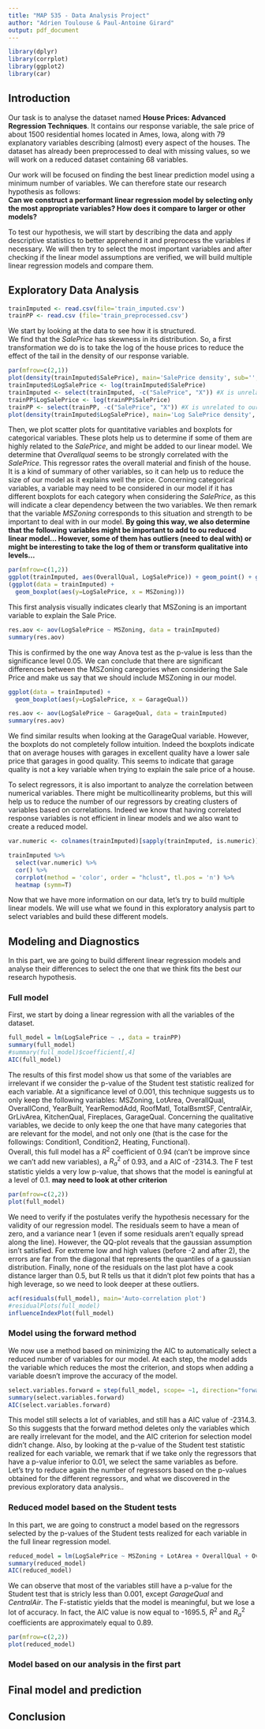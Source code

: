 ```yaml
---
title: "MAP 535 - Data Analysis Project"
author: "Adrien Toulouse & Paul-Antoine Girard"
output: pdf_document
---
```


```r
library(dplyr)
library(corrplot)
library(ggplot2)
library(car)
```

## Introduction

Our task is to analyse the dataset named **House Prices: Advanced Regression Techniques**. It contains our response variable, the sale price of about 1500 residential homes located in Ames, Iowa, along with 79 explanatory variables describing (almost) every aspect of the houses. The dataset has already been preprocessed to deal with missing values, so we will work on a reduced dataset containing 68 variables.

Our work will be focused on finding the best linear prediction model using a minimum number of variables. We can therefore state our research hypothesis as follows:  
**Can we construct a performant linear regression model by selecting only the most appropriate variables? How does it compare to larger or other models?** 

To test our hypothesis, we will start by describing the data and apply descriptive statistics to better apprehend it and preprocess the variables if necessary. We will then try to select the most important variables and after checking if the linear model assumptions are verified, we will build multiple linear regression models and compare them.


## Exploratory Data Analysis

```r
trainImputed <- read.csv(file='train_imputed.csv')
trainPP <- read.csv (file='train_preprocessed.csv')
```

We start by looking at the data to see how it is structured.  
We find that the *SalePrice* has skewness in its distribution. So, a first transformation we do is to take the log of the house prices to reduce the effect of the tail in the density of our response variable.

```r
par(mfrow=c(2,1)) 
plot(density(trainImputed$SalePrice), main='SalePrice density', sub='', xlab='', ylab='')
trainImputed$LogSalePrice <- log(trainImputed$SalePrice)
trainImputed <- select(trainImputed, -c("SalePrice", "X")) #X is unrelated to our study
trainPP$LogSalePrice <- log(trainPP$SalePrice)
trainPP <- select(trainPP, -c("SalePrice", "X")) #X is unrelated to our study
plot(density(trainImputed$LogSalePrice), main='Log SalePrice density', sub='', xlab='', ylab='')
```

Then, we plot scatter plots for quantitative variables and boxplots for categorical variables. These plots help us to determine if some of them are highly related to the *SalePrice*, and might be added to our linear model. We determine that *Overallqual* seems to be strongly correlated with the *SalePrice*. This regressor rates the overall material and finish of the house. It is a kind of summary of other variables, so it can help us to reduce the size of our model as it explains well the price. Concerning categorical variables, a variable may need to be considered in our model if it has different boxplots for each category when considering the *SalePrice*, as this will indicate a clear dependency between the two variables. We then remark that the variable *MSZoning* corresponds to this situation and strength to be important to deal with in our model.
**By going this way, we also determine that the following variables might be important to add to ou reduced linear model... However, some of them has outliers (need to deal with) or might be interesting to take the log of them or transform qualitative into levels...**

```r
par(mfrow=c(1,2)) 
ggplot(trainImputed, aes(OverallQual, LogSalePrice)) + geom_point() + geom_smooth()
(ggplot(data = trainImputed) + 
  geom_boxplot(aes(y=LogSalePrice, x = MSZoning)))
```


This first analysis visually indicates clearly that MSZoning is an important variable to explain the Sale Price.
```r
res.aov <- aov(LogSalePrice ~ MSZoning, data = trainImputed)
summary(res.aov)
```

This is confirmed by the one way Anova test as the p-value is less than the significance level 0.05. We can conclude that there are significant differences between the MSZoning caregories when considering the Sale Price and make us say that we should include MSZoning in our model.
```r
ggplot(data = trainImputed) + 
  geom_boxplot(aes(y=LogSalePrice, x = GarageQual))
```

```r
res.aov <- aov(LogSalePrice ~ GarageQual, data = trainImputed)
summary(res.aov)
```

We find similar results when looking at the GarageQual variable. However, the boxplots do not completely follow intuition. Indeed the boxplots indicate that on average houses with garages in excellent quality have a lower sale price that garages in good quality. This seems to indicate that garage quality is not a key variable when trying to explain the sale price of a house.


To select regressors, it is also important to analyze the correlation between numerical variables. There might be multicollinearity problems, but this will help us to reduce the number of our regressors by creating clusters of variables based on correlations. Indeed we know that having correlated response variables is not efficient in linear models and we also want to create a reduced model.  

```r
var.numeric <- colnames(trainImputed)[sapply(trainImputed, is.numeric)]

trainImputed %>%
  select(var.numeric) %>%
  cor() %>%
  corrplot(method = 'color', order = "hclust", tl.pos = 'n') %>%
  heatmap (symm=T)
```

Now that we have more information on our data, let's try to build multiple linear models. We will use what we found in this exploratory analysis part to select variables and build these different models. 

## Modeling and Diagnostics

In this part, we are going to build different linear regression models and analyse their differences to select the one that we think fits the best our research hypothesis.

### Full model
First, we start by doing a linear regression with all the variables of the dataset. 

```r
full_model = lm(LogSalePrice ~ ., data = trainPP)
summary(full_model)
#summary(full_model)$coefficient[,4]
AIC(full_model)
```

The results of this first model show us that some of the variables are irrelevant if we consider the p-value of the Student test statistic realized for each variable. At a significance level of 0.001, this technique suggests us to only keep the following variables: MSZoning, LotArea, OverallQual, OverallCond, YearBuilt, YearRemodAdd, RoofMatl, TotalBsmtSF, CentralAir, GrLivArea, KitchenQual, Fireplaces, GarageQual. Concerning the qualitative variables, we decide to only keep the one that have many categories that are relevant for the model, and not only one (that is the case for the followings: Condition1, Condition2, Heating, Functional).  
Overall, this full model has a $R^2$ coefficient of 0.94 (can't be improve since we can't add new variables), a $R^2_a$ of 0.93, and a AIC of -2314.3. The F test statistic yields a very low p-value, that shows that the model is eaningful at a level of 0.1.
**may need to look at other criterion**

```r
par(mfrow=c(2,2))
plot(full_model)
```

We need to verify if the postulates verify the hypothesis necessary for the validity of our regression model. The residuals seem to have a mean of zero, and a variance near 1 (even if some residuals aren't equally spread along the line). However, the QQ-plot reveals that the gaussian assumption isn't satisfied. For extreme low and high values (before -2 and after 2), the errors are far from the diagonal that represents the quantiles of a gaussian distribution. Finally, none of the residuals on the last plot have a cook distance larger than 0.5, but R tells us that it didn't plot few points that has a high leverage, so we need to look deeper at these outliers.

```r
acf(residuals(full_model), main='Auto-correlation plot')
#residualPlots(full_model)
influenceIndexPlot(full_model)
```



### Model using the forward method

We now use a method based on minimizing the AIC to automatically select a reduced number of variables for our model. At each step, the model adds the variable which reduces the most the criterion, and stops when adding a variable doesn't improve the accuracy of the model.

```r
select.variables.forward = step(full_model, scope= ~1, direction="forward", trace=FALSE) 
summary(select.variables.forward)
AIC(select.variables.forward)
```

This model still selects a lot of variables, and still has a AIC value of -2314.3. So this suggests that the forward method deletes only the variables which are really irrelevant for the model, and the AIC criterion for selection model didn't change. Also, by looking at the p-value of the Student test statistic realized for each variable, we remark that if we take only the regressors that have a p-value inferior to 0.01, we select the same variables as before.  
Let's try to reduce again the number of regressors based on the p-values obtained for the different regressors, and what we discovered in the previous exploratory data analysis..

### Reduced model based on the Student tests

In this part, we are going to construct a model based on the regressors selected by the p-values of the Student tests realized for each variable in the full linear regression model.

```r
reduced_model = lm(LogSalePrice ~ MSZoning + LotArea + OverallQual + OverallCond + YearBuilt + YearRemodAdd + RoofMatl + TotalBsmtSF + CentralAir + GrLivArea + KitchenQual + Fireplaces + GarageQual, data = trainPP)
summary(reduced_model)
AIC(reduced_model)
```

We can observe that most of the variables still have a p-value for the Student test that is stricly less than 0.001, except *GarageQual* and *CentralAir*. The F-statistic yields that the model is meaningful, but we lose a lot of accuracy. In fact, the AIC value is now equal to -1695.5, $R^2$ and $R^2_a$ coefficients are approximately equal to 0.89. 

```r
par(mfrow=c(2,2))
plot(reduced_model)
```


### Model based on our analysis in the first part


## Final model and prediction



## Conclusion


